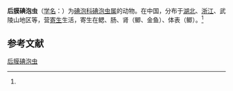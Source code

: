 {{Speciesbox
| name = 后膜碘泡虫
| status = 
| status_system = 
| image = 
| genus = Myxobolus
| species = valatus
| authority = (Li et Nie, 1973)<ref name='id9564'>{{cite web| url =http://www.bioinfo.cn/db05/BjdwSpecies.php?action=view&id=9564| title =后膜碘泡虫| work =《中国动物物种编目数据库》| publisher =中国科学院微生物研究所| author =中国科学院动物研究所| accessdate =2009-04-16| deadurl =yes| archiveurl =https://web.archive.org/web/20160305040111/http://www.bioinfo.cn/db05/BjdwSpecies.php?action=view&id=9564| archivedate =2016-03-05}}</ref>
}}

'''后膜碘泡虫'''（[[学名|学名]]：{{lang|la|''Myxobolus valatus''}}）为[[碘泡科|碘泡科]][[碘泡虫属|碘泡虫属]]的动物。在中国，分布于[[湖北|湖北]]、[[浙江|浙江]]、武陵山地区等，营[[寄生|寄生]]生活，寄生在鳃、肠、肾（鲫、金鱼）、体表（鲫）。<ref name='id9564'/>

== 参考文献 ==
{{reflist}}

{{Wikispecies|Myxobolus valatus}}

[[Category:碘泡虫属|后膜碘泡虫]]


{{Cnidarian-stub}}